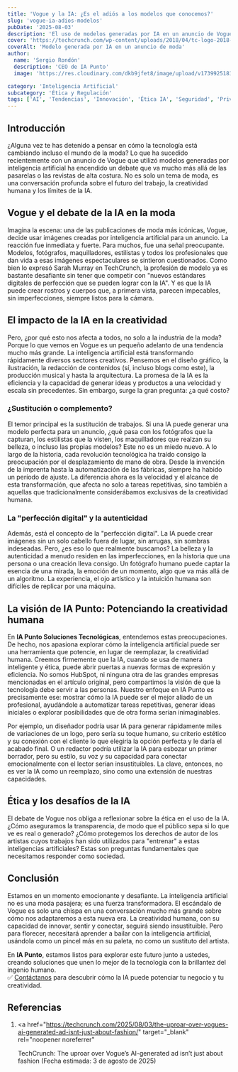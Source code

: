 ```yaml
---
title: 'Vogue y la IA: ¿Es el adiós a los modelos que conocemos?'
slug: 'vogue-ia-adios-modelos'
pubDate: '2025-08-03'
description: 'El uso de modelos generadas por IA en un anuncio de Vogue desata un debate global sobre el futuro del trabajo, la creatividad humana y los límites de la inteligencia artificial en la industria de la moda y más allá.'
cover: 'https://techcrunch.com/wp-content/uploads/2018/04/tc-logo-2018-square-reverse2x.png'
coverAlt: 'Modelo generada por IA en un anuncio de moda'
author:
  name: 'Sergio Rondón'
  description: 'CEO de IA Punto'
  image: 'https://res.cloudinary.com/dkb9jfet8/image/upload/v1739925181/sergio_gdcaeh.png'

category: 'Inteligencia Artificial'
subcategory: 'Ética y Regulación'
tags: ['AI', 'Tendencias', 'Innovación', 'Ética IA', 'Seguridad', 'Privacidad']
---
```

<h2 id="introduccion">Introducción</h2>

¿Alguna vez te has detenido a pensar en cómo la tecnología está cambiando incluso el mundo de la moda? Lo que ha sucedido recientemente con un anuncio de Vogue que utilizó modelos generadas por inteligencia artificial ha encendido un debate que va mucho más allá de las pasarelas o las revistas de alta costura. No es solo un tema de moda, es una conversación profunda sobre el futuro del trabajo, la creatividad humana y los límites de la IA.

<h2 id="vogue-y-el-debate-de-la-ia-en-la-moda">
  Vogue y el debate de la IA en la moda
</h2>

Imagina la escena: una de las publicaciones de moda más icónicas, Vogue, decide usar imágenes creadas por inteligencia artificial para un anuncio. La reacción fue inmediata y fuerte. Para muchos, fue una señal preocupante. Modelos, fotógrafos, maquilladores, estilistas y todos los profesionales que dan vida a esas imágenes espectaculares se sintieron cuestionados. Como bien lo expresó Sarah Murray en TechCrunch, la profesión de modelo ya es bastante desafiante sin tener que competir con "nuevos estándares digitales de perfección que se pueden lograr con la IA". Y es que la IA puede crear rostros y cuerpos que, a primera vista, parecen impecables, sin imperfecciones, siempre listos para la cámara.

<h2 id="el-impacto-de-la-ia-en-la-creatividad">
  El impacto de la IA en la creatividad
</h2>

Pero, ¿por qué esto nos afecta a todos, no solo a la industria de la moda? Porque lo que vemos en Vogue es un pequeño adelanto de una tendencia mucho más grande. La inteligencia artificial está transformando rápidamente diversos sectores creativos. Pensemos en el diseño gráfico, la ilustración, la redacción de contenidos (sí, incluso blogs como este), la producción musical y hasta la arquitectura. La promesa de la IA es la eficiencia y la capacidad de generar ideas y productos a una velocidad y escala sin precedentes. Sin embargo, surge la gran pregunta: ¿a qué costo?

<h3 id="sustitucion-o-complemento">¿Sustitución o complemento?</h3>

El temor principal es la sustitución de trabajos. Si una IA puede generar una modelo perfecta para un anuncio, ¿qué pasa con los fotógrafos que la capturan, los estilistas que la visten, los maquilladores que realzan su belleza, o incluso las propias modelos? Este no es un miedo nuevo. A lo largo de la historia, cada revolución tecnológica ha traído consigo la preocupación por el desplazamiento de mano de obra. Desde la invención de la imprenta hasta la automatización de las fábricas, siempre ha habido un período de ajuste. La diferencia ahora es la velocidad y el alcance de esta transformación, que afecta no solo a tareas repetitivas, sino también a aquellas que tradicionalmente considerábamos exclusivas de la creatividad humana.

<h3 id="perfeccion-digital">La "perfección digital" y la autenticidad</h3>

Además, está el concepto de la "perfección digital". La IA puede crear imágenes sin un solo cabello fuera de lugar, sin arrugas, sin sombras indeseadas. Pero, ¿es eso lo que realmente buscamos? La belleza y la autenticidad a menudo residen en las imperfecciones, en la historia que una persona o una creación lleva consigo. Un fotógrafo humano puede captar la esencia de una mirada, la emoción de un momento, algo que va más allá de un algoritmo. La experiencia, el ojo artístico y la intuición humana son difíciles de replicar por una máquina.

<h2 id="vision-ia-punto">
  La visión de IA Punto: Potenciando la creatividad humana
</h2>

En **IA Punto Soluciones Tecnológicas**, entendemos estas preocupaciones. De hecho, nos apasiona explorar cómo la inteligencia artificial puede ser una herramienta que potencie, en lugar de reemplazar, la creatividad humana. Creemos firmemente que la IA, cuando se usa de manera inteligente y ética, puede abrir puertas a nuevas formas de expresión y eficiencia. No somos HubSpot, ni ninguna otra de las grandes empresas mencionadas en el artículo original, pero compartimos la visión de que la tecnología debe servir a las personas. Nuestro enfoque en IA Punto es precisamente ese: mostrar cómo la IA puede ser el mejor aliado de un profesional, ayudándole a automatizar tareas repetitivas, generar ideas iniciales o explorar posibilidades que de otra forma serían inimaginables.

Por ejemplo, un diseñador podría usar IA para generar rápidamente miles de variaciones de un logo, pero sería su toque humano, su criterio estético y su conexión con el cliente lo que elegiría la opción perfecta y le daría el acabado final. O un redactor podría utilizar la IA para esbozar un primer borrador, pero su estilo, su voz y su capacidad para conectar emocionalmente con el lector serían insustituibles. La clave, entonces, no es ver la IA como un reemplazo, sino como una extensión de nuestras capacidades.

<h2 id="etica-desafios-ia">Ética y los desafíos de la IA</h2>

El debate de Vogue nos obliga a reflexionar sobre la ética en el uso de la IA. ¿Cómo aseguramos la transparencia, de modo que el público sepa si lo que ve es real o generado? ¿Cómo protegemos los derechos de autor de los artistas cuyos trabajos han sido utilizados para "entrenar" a estas inteligencias artificiales? Estas son preguntas fundamentales que necesitamos responder como sociedad.

<h2 id="conclusion">Conclusión</h2>

Estamos en un momento emocionante y desafiante. La inteligencia artificial no es una moda pasajera; es una fuerza transformadora. El escándalo de Vogue es solo una chispa en una conversación mucho más grande sobre cómo nos adaptaremos a esta nueva era. La creatividad humana, con su capacidad de innovar, sentir y conectar, seguirá siendo insustituible. Pero para florecer, necesitará aprender a bailar con la inteligencia artificial, usándola como un pincel más en su paleta, no como un sustituto del artista.

En **IA Punto**, estamos listos para explorar este futuro junto a ustedes, creando soluciones que unen lo mejor de la tecnología con la brillantez del ingenio humano.  
✅ <a href="https://www.iapunto.com/contacto" target="_blank" rel="noopener noreferrer">Contáctanos</a> para descubrir cómo la IA puede potenciar tu negocio y tu creatividad.

<h2 id="referencias">Referencias</h2>

1.  <a
      href="https://techcrunch.com/2025/08/03/the-uproar-over-vogues-ai-generated-ad-isnt-just-about-fashion/"
      target="_blank"
      rel="noopener noreferrer"
    >
      TechCrunch: The uproar over Vogue’s AI-generated ad isn’t just about
      fashion (Fecha estimada: 3 de agosto de 2025)
    </a>
